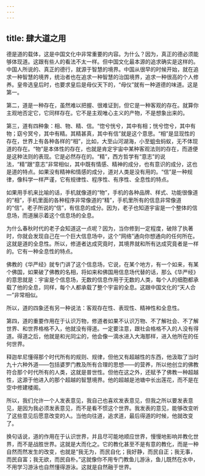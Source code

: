 ```yaml
---
---
---
```

title: 肆大道之用
---




德是道的载体，这是中国文化中非常重要的内容。为什么？因为，真正的德必须能够体现道。这跟有些人的看法不太一样。但中国文化最本源的追求确实是这样的。中国人所说的、真正的德行，就源于智慧的境界。中国从很早的时候开始，就在追求一种智慧的境界，统治者也在追求一种智慧的治国境界，追求一种很高的个人修养。皇帝选皇后时，也要求皇后是母仪天下的，“母仪”就有一种道德的味道。这是第一。

第二，道是一种存在，虽然难以把握、很难证到，但它是一种客观的存在。就算你主观地否定它，它同样存在。它不是主观唯心主义的产物，不是想象出来的。

第三，道有四种象：相、物、精、信。“惚兮恍兮，其中有相；恍兮惚兮，其中有物；窈兮冥兮，其中有精。其精甚真，其中有信”就是这个意思。“相”是显现性的存在，世界上有各种各样的“相”，比如，大至山河湖海，小至蛆虫蚂蚁，无不体现道的存在。“物”是本体性的存在，也就是肯定宇宙中某种客观法则的存在，而道便是这种法则的表现。它是必然存在的。“精”，西方哲学有“意志”的说法，“精”跟“意志”非常相似，其中既有情感、精神的成分，也有意识的成分，这也是道的特点。如果没有精神和情感的成分，道对人类是没有用的。“信”是一种规律，像科学一样严谨，它有规律性、程序性、有序性、全息性的特点。

如果用手机来比喻的话，手机就像道的“物”，手机的各种品牌、样式、功能很像道的“相”，手机里面的各种程序非常像道的“精”，手机里所有的信息非常像道的“信”。老子所说的“信”，有信息的成分。因为，老子也知道宇宙是一个整体的信息场，而道展示着这个信息场的全息。

为什么春秋时代的老子会知道这一点呢？因为，当你修到一定程度，破除了执著时，你就会发现自己在一个巨大信息场中，这个“网络”通向你想通向的任何所在。这就是道的全息性。所以，修道者达成究竟时，其境界就和所有达成究竟者是一样的。它有一种全息性的特点。

佛教的《华严经》就专门讲了这个信息场，它说，在某个地方，有一个如来，有某个佛国，如果破了佛教的名相，将如来和佛国用信息场代替的话，那么《华严经》的意思就是：宇宙是个信息场，无数的信息作用于无数的人类，每个人的细胞都承载了他的全息，同样，每个人都承载了整个宇宙的全息。这跟中国文化的“天人合一”非常相似。

所以，道的四象还有另一种说法：客观存在性、表现性、精神性和全息性。

第四，道的重要作用在于认识万物，修道者如果不认识万物、不了解社会、不了解世界、和世界格格不入，他就没有得道。一定要注意，跟社会格格不入的人没有得道。得道之后，他就是和光同尘的，他会像一滴水进入大海那样，进入他所在的任何世界。

释迦牟尼懂得那个时代所有的规则、规律，但他又有超越性的东西，他汲取了当时九十六种外道——包括婆罗门教及所有合理的思想——的营养，所以他创立的佛教符合那个时代所有的人类，这就是普世性。但他在这之外，还赋予了佛教一种超越性，这源于他进入的那个超越的智慧境界。他的超越是池塘中长出莲花，而不是在空中修建楼阁。

所以，我们允许一个人发表意见，我自己也喜欢发表意见，但我之所以要发表意见，是因为我必须发表意见，而不是看不惯这个世界。我发表的意见，能够改变听了这些意见后愿意改变的人。当他向往道，追求道，最后得道的时候，他就改变了。

换句话说，道的作用在于认识世界，并且尽可能地顺应世界，慢慢地影响并教化世界，而不是战胜世界。这就是大而化之。它的教化甚至不是有意的教化，而是一种自然而然发生的改变，也就是“我无为，而民自化；我好静，而民自正；我无事，而民自富；我无欲，而民自朴。”这就像你不用专门教鱼儿游泳，鱼儿既然在水中，不用学习游泳也自然懂得游泳。这就是自然融于世界。